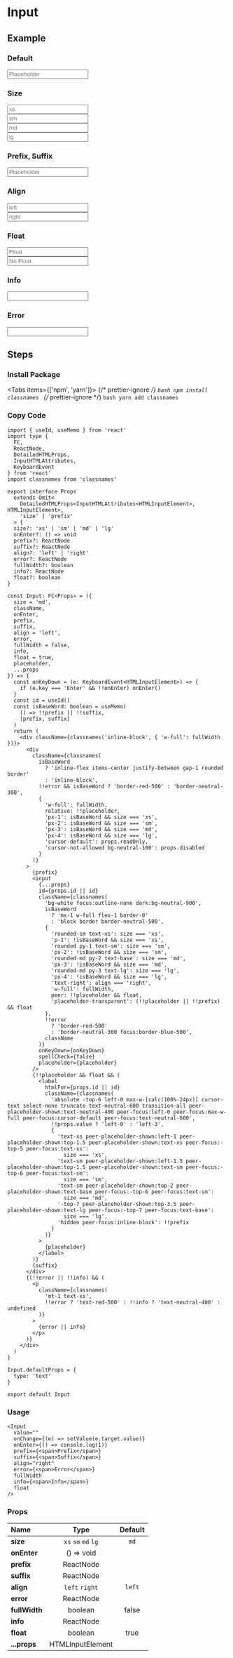 
<BackTop />

# Input

## Example

### Default

<div className="mt-6">
  <Input placeholder="Placeholder" />
</div>

### Size

<div className="mt-6 space-y-8">
  <Input size="xs" placeholder="xs" />
  <br />
  <Input size="sm" placeholder="sm" />
  <br />
  <Input size="md" placeholder="md" />
  <br />
  <Input size="lg" placeholder="lg" />
</div>

### Prefix, Suffix

<div className="mt-6">
  <Input prefix="Prefix" suffix="Suffix" placeholder="Placeholder" />
</div>

### Align

<div className="mt-6 space-y-8">
  <Input placeholder="left" />
  <br />
  <Input align="right" placeholder="right" />
</div>

### Float

<div className="mt-6 space-y-4">
  <Input placeholder="Float" />
  <br />
  <Input placeholder="No Float" float={false} />
</div>

### Info

<div className="mt-4">
  <Input info="Info" />
</div>

### Error

<div className="mt-4">
  <Input error="Error" />
</div>

## Steps

<div className="steps">

### Install Package

<Tabs items={['npm', 'yarn']}>
  {/* prettier-ignore */}
  <Tab>
    ```bash
    npm install classnames
    ```
    </Tab>
  {/* prettier-ignore */}
  <Tab>
    ```bash
    yarn add classnames
    ```
</Tab>
</Tabs>

### Copy Code

```tsx filename="components/Input/index.tsx"
import { useId, useMemo } from 'react'
import type {
  FC,
  ReactNode,
  DetailedHTMLProps,
  InputHTMLAttributes,
  KeyboardEvent
} from 'react'
import classnames from 'classnames'

export interface Props
  extends Omit<
    DetailedHTMLProps<InputHTMLAttributes<HTMLInputElement>, HTMLInputElement>,
    'size' | 'prefix'
  > {
  size?: 'xs' | 'sm' | 'md' | 'lg'
  onEnter?: () => void
  prefix?: ReactNode
  suffix?: ReactNode
  align?: 'left' | 'right'
  error?: ReactNode
  fullWidth?: boolean
  info?: ReactNode
  float?: boolean
}

const Input: FC<Props> = ({
  size = 'md',
  className,
  onEnter,
  prefix,
  suffix,
  align = 'left',
  error,
  fullWidth = false,
  info,
  float = true,
  placeholder,
  ...props
}) => {
  const onKeyDown = (e: KeyboardEvent<HTMLInputElement>) => {
    if (e.key === 'Enter' && !!onEnter) onEnter()
  }
  const id = useId()
  const isBaseWord: boolean = useMemo(
    () => !!prefix || !!suffix,
    [prefix, suffix]
  )
  return (
    <div className={classnames('inline-block', { 'w-full': fullWidth })}>
      <div
        className={classnames(
          isBaseWord
            ? 'inline-flex items-center justify-between gap-1 rounded border'
            : 'inline-block',
          !!error && isBaseWord ? 'border-red-500' : 'border-neutral-300',
          {
            'w-full': fullWidth,
            relative: !!placeholder,
            'px-1': isBaseWord && size === 'xs',
            'px-2': isBaseWord && size === 'sm',
            'px-3': isBaseWord && size === 'md',
            'px-4': isBaseWord && size === 'lg',
            'cursor-default': props.readOnly,
            'cursor-not-allowed bg-neutral-100': props.disabled
          }
        )}
      >
        {prefix}
        <input
          {...props}
          id={props.id || id}
          className={classnames(
            'bg-white focus:outline-none dark:bg-neutral-900',
            isBaseWord
              ? 'mx-1 w-full flex-1 border-0'
              : 'block border border-neutral-500',
            {
              'rounded-sm text-xs': size === 'xs',
              'p-1': !isBaseWord && size === 'xs',
              'rounded py-1 text-sm': size === 'sm',
              'px-2': !isBaseWord && size === 'sm',
              'rounded-md py-2 text-base': size === 'md',
              'px-3': !isBaseWord && size === 'md',
              'rounded-md py-3 text-lg': size === 'lg',
              'px-4': !isBaseWord && size === 'lg',
              'text-right': align === 'right',
              'w-full': fullWidth,
              peer: !!placeholder && float,
              'placeholder-transparent': (!!placeholder || !!prefix) && float
            },
            !!error
              ? 'border-red-500'
              : 'border-neutral-300 focus:border-blue-500',
            className
          )}
          onKeyDown={onKeyDown}
          spellCheck={false}
          placeholder={placeholder}
        />
        {!!placeholder && float && (
          <label
            htmlFor={props.id || id}
            className={classnames(
              'absolute -top-6 left-0 max-w-[calc(100%-24px)] cursor-text select-none truncate text-neutral-600 transition-all peer-placeholder-shown:text-neutral-400 peer-focus:left-0 peer-focus:max-w-full peer-focus:cursor-default peer-focus:text-neutral-600',
              !!props.value ? 'left-0' : 'left-3',
              {
                'text-xs peer-placeholder-shown:left-1 peer-placeholder-shown:top-1.5 peer-placeholder-shown:text-xs peer-focus:-top-5 peer-focus:text-xs':
                  size === 'xs',
                'text-sm peer-placeholder-shown:left-1.5 peer-placeholder-shown:top-1.5 peer-placeholder-shown:text-sm peer-focus:-top-6 peer-focus:text-sm':
                  size === 'sm',
                'text-sm peer-placeholder-shown:top-2 peer-placeholder-shown:text-base peer-focus:-top-6 peer-focus:text-sm':
                  size === 'md',
                '-top-7 peer-placeholder-shown:top-3.5 peer-placeholder-shown:text-lg peer-focus:-top-7 peer-focus:text-base':
                  size === 'lg',
                'hidden peer-focus:inline-block': !!prefix
              }
            )}
          >
            {placeholder}
          </label>
        )}
        {suffix}
      </div>
      {(!!error || !!info) && (
        <p
          className={classnames(
            'mt-1 text-xs',
            !!error ? 'text-red-500' : !!info ? 'text-neutral-400' : undefined
          )}
        >
          {error || info}
        </p>
      )}
    </div>
  )
}

Input.defaultProps = {
  type: 'text'
}

export default Input
```

### Usage

```tsx
<Input
  value=""
  onChange={(e) => setValue(e.target.value)}
  onEnter={() => console.log(1)}
  prefix={<span>Prefix</span>}
  suffix={<span>Suffix</span>}
  align="right"
  error={<span>Error</span>}
  fullWidth
  info={<span>Info</span>}
  float
/>
```

</div>

### Props

| Name          |        Type         | Default |
| :------------ | :-----------------: | :-----: |
| **size**      | `xs` `sm` `md` `lg` |  `md`   |
| **onEnter**   |     () => void      |         |
| **prefix**    |      ReactNode      |         |
| **suffix**    |      ReactNode      |         |
| **align**     |   `left` `right`    | `left`  |
| **error**     |      ReactNode      |         |
| **fullWidth** |       boolean       |  false  |
| **info**      |      ReactNode      |         |
| **float**     |       boolean       |  true   |
| **...props**  |  HTMLInputElement   |         |

<Comment />
